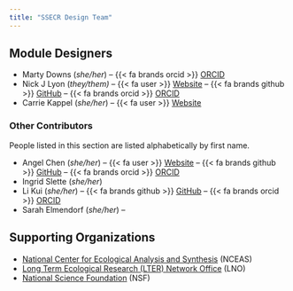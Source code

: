 ```yaml
---
title: "SSECR Design Team"
---
```


## Module Designers

- Marty Downs (_she/her_) -- {{< fa brands orcid >}} [ORCID](https://orcid.org/0000-0003-2833-956X) 
- Nick J Lyon (_they/them)_ -- {{< fa user >}} [Website](https://njlyon0.github.io/) -- {{< fa brands github >}} [GitHub](https://github.com/njlyon0) -- {{< fa brands orcid >}} [ORCID](https://orcid.org/0000-0003-3905-1078)
- Carrie Kappel (_she/her_) -- {{< fa user >}} [Website](https://legacyworksgroup.com/team-content/carrie-kappel)

### Other Contributors

People listed in this section are listed alphabetically by first name.

- Angel Chen (_she/her_) -- {{< fa user >}} [Website](https://angelchen7.github.io/) -- {{< fa brands github >}} [GitHub](https://github.com/angelchen7/) -- {{< fa brands orcid >}} [ORCID](https://orcid.org/0000-0003-3515-6710)
- Ingrid Slette (_she/her_)
- Li Kui (_she/her_) -- {{< fa brands github >}} [GitHub](https://github.com/lkuiucsb) -- {{< fa brands orcid >}} [ORCID](https://orcid.org/0000-0002-5894-4907)
- Sarah Elmendorf (_she/her_) --

## Supporting Organizations

- [National Center for Ecological Analysis and Synthesis](https://www.nceas.ucsb.edu/) (NCEAS)
- [Long Term Ecological Research (LTER) Network Office](https://lternet.edu/) (LNO)
- [National Science Foundation](https://www.nsf.gov/) (NSF)
